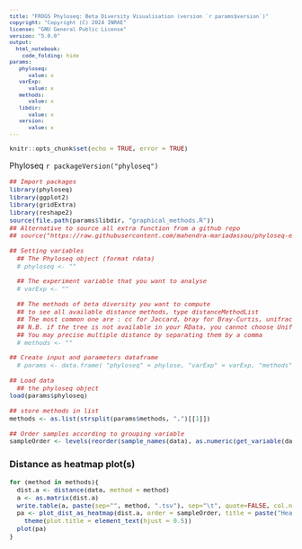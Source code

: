 ```yaml
---
title: "FROGS Phyloseq: Beta Diversity Visualisation (version `r params$version`)"
copyright: "Copyright (C) 2024 INRAE"
license: "GNU General Public License"
version: "5.0.0"
output: 
  html_notebook:
    code_folding: hide
params:
   phyloseq:
      value: x
   varExp:
      value: x
   methods:
      value: x
   libdir:
      value: x
   version:
      value: x
---
```


<meta http-equiv="Content-Type" content="text/html; charset=UTF-8" />
<meta name="author" content="Ta Thi Ngan - SIGENAE/GABI & Maria Bernard - SIGENAE/GABI" />
<meta name="version" content="5.0.0" />
<meta name="copyright" content="Copyright (C) 2024 INRAE" />

<style type="text/css">
code.r{ /* Code block */
  font-size: 11px;
}
pre { /* Code block */
  font-size: 11px
}
.button {
    background-color: #2a7ecc; /* Blue */
    border          : none;
    color           : white;
    padding         : 5px 10px;
    text-align      : center;
    text-decoration : none;
    display         : inline-block;
    font-size       : 12px;
    margin          : 4px 2px;
    cursor          : pointer;
    border-radius   : 8px;
}
h4 { 
    display      : block;
    font-size    : 1em;
    margin-top   : 1.33em;
    margin-bottom: 1.33em;
    margin-left  : 0;
    margin-right : 0;
    font-weight  : bold;
    color        : #2a7ecc;
}
</style>

```r
knitr::opts_chunk$set(echo = TRUE, error = TRUE)
```
Phyloseq `r packageVersion("phyloseq")`

```r
## Import packages
library(phyloseq)
library(ggplot2)
library(gridExtra)
library(reshape2)
source(file.path(params$libdir, "graphical_methods.R"))
## Alternative to source all extra function from a github repo
## source("https://raw.githubusercontent.com/mahendra-mariadassou/phyloseq-extended/master/load-extra-functions.R")

## Setting variables
  ## The Phyloseq object (format rdata)
  # phyloseq <- ""

  ## The experiment variable that you want to analyse
  # varExp <- ""

  ## The methods of beta diversity you want to compute
  ## to see all available distance methods, type distanceMethodList
  ## The most common one are : cc for Jaccard, bray for Bray-Curtis, unifrac and wunifrac for Unifrac and weighted Unifrac
  ## N.B. if the tree is not available in your RData, you cannot choose Unifrac or Weighted Unifrac
  ## You may precise multiple distance by separating them by a comma
  # methods <- ""

## Create input and parameters dataframe
  # params <- data.frame( "phyloseq" = phylose, "varExp" = varExp, "methods" = methods)

## Load data
  ## the phyloseq object
load(params$phyloseq) 

## store methods in list
methods <- as.list(strsplit(params$methods, ",")[[1]])

## Order samples according to grouping variable
sampleOrder <- levels(reorder(sample_names(data), as.numeric(get_variable(data, params$varExp)))) 
```

### Distance as heatmap plot(s)
```r

for (method in methods){
  dist.a <- distance(data, method = method)
  a <- as.matrix(dist.a)
  write.table(a, paste(sep="", method, ".tsv"), sep="\t", quote=FALSE, col.names=NA)
  pa <- plot_dist_as_heatmap(dist.a, order = sampleOrder, title = paste("Heatmap plot of the beta distance :",method)) + 
    theme(plot.title = element_text(hjust = 0.5))
  plot(pa)
}
```
